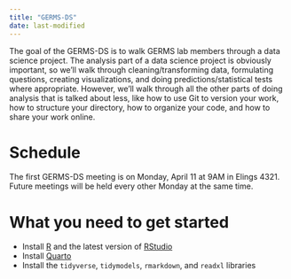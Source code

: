 ```yaml
---
title: "GERMS-DS"
date: last-modified
---
```


The goal of the GERMS-DS is to walk GERMS lab members through a data science project. The analysis part of a data science project is obviously important, so we'll walk through cleaning/transforming data, formulating questions, creating visualizations, and doing predictions/statistical tests where appropriate. However, we'll walk through all the other parts of doing analysis that is talked about less, like how to use Git to version your work, how to structure your directory, how to organize your code, and how to share your work online. 

# Schedule

The first GERMS-DS meeting is on Monday, April 11 at  9AM in Elings 4321. Future meetings will be held every other Monday at the same time. 

# What you need to get started

* Install [R](https://cran.r-project.org/bin/windows/base/) and the latest version of [RStudio](https://www.rstudio.com/products/rstudio/download/)
* Install [Quarto](https://quarto.org/docs/get-started/)
* Install the `tidyverse`, `tidymodels`, `rmarkdown`, and `readxl` libraries


